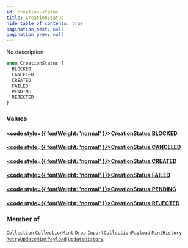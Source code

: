 ```yaml
---
id: creation-status
title: CreationStatus
hide_table_of_contents: true
pagination_next: null
pagination_prev: null
---
```








No description

```graphql
enum CreationStatus {
  BLOCKED
  CANCELED
  CREATED
  FAILED
  PENDING
  REJECTED
}
```


### Values

#### [<code style={{ fontWeight: 'normal' }}>CreationStatus.<b>BLOCKED</b></code>](#) 
> 
> 

#### [<code style={{ fontWeight: 'normal' }}>CreationStatus.<b>CANCELED</b></code>](#) 
> 
> 

#### [<code style={{ fontWeight: 'normal' }}>CreationStatus.<b>CREATED</b></code>](#) 
> 
> 

#### [<code style={{ fontWeight: 'normal' }}>CreationStatus.<b>FAILED</b></code>](#) 
> 
> 

#### [<code style={{ fontWeight: 'normal' }}>CreationStatus.<b>PENDING</b></code>](#) 
> 
> 

#### [<code style={{ fontWeight: 'normal' }}>CreationStatus.<b>REJECTED</b></code>](#) 
> 
> 



### Member of

[`Collection`](/api/objects/collection)  <Badge class="secondary" text="object"/><Bullet />[`CollectionMint`](/api/objects/collection-mint)  <Badge class="secondary" text="object"/><Bullet />[`Drop`](/api/objects/drop)  <Badge class="secondary" text="object"/><Bullet />[`ImportCollectionPayload`](/api/objects/import-collection-payload)  <Badge class="secondary" text="object"/><Bullet />[`MintHistory`](/api/objects/mint-history)  <Badge class="secondary" text="object"/><Bullet />[`RetryUpdateMintPayload`](/api/objects/retry-update-mint-payload)  <Badge class="secondary" text="object"/><Bullet />[`UpdateHistory`](/api/objects/update-history)  <Badge class="secondary" text="object"/>




